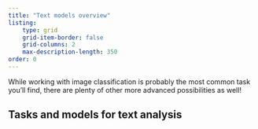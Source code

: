 ```yaml
---
title: "Text models overview"
listing: 
    type: grid
    grid-item-border: false
    grid-columns: 2
    max-description-length: 350
order: 0
---
```


While working with image classification is probably the most common task you'll find, there are plenty of other more advanced possibilities as well!

## Tasks and models for text analysis
